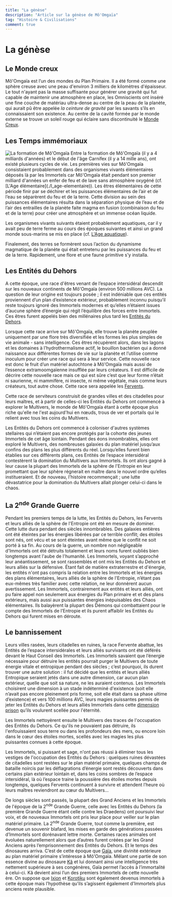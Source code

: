 ```yaml
---
title: "La génèse"
description: "Article sur la génèse de Mô'Omgaïa"
tag: "Histoire & Civilisations"
comment: true
---
```



# La génèse

## Le Monde creux

Mô'Omgaïa est l’un des mondes du Plan Primaire. Il a été formé comme une sphère creuse avec une peau d'environ 3 milliers de kilomètres d'épaisseur. Le tout n'ayant pas la masse suffisante pour générer une gravité qui fut capable de maintenir une atmosphère en place, les Omniscients ont inséré une fine couche de matériau ultra-dense au centre de la peau de la planète, qui aurait pû être appelée _la ceinture de gravité_ par les savants s’ils en connaissaient son existence. Au centre de la cavité formée par le monde externe se trouve un soleil rouge qui éclaire sans discontinuité le [Monde Creux](#monde-creux). 

## Les Temps immémoriaux

<Image src="/articles/origines/MoOmgaia.png#left" alt="La formation de Mô'Omgaïa" width={330} height={235} />
Entre la formation de Mô'Omgaïa (il y a 4 milliards d'années) et le début de l'âge Carnifex (il y a 14 mille ans), ont existé plusieurs cycles de vie. Les premières vies sur Mô'Omgaïa consistaient probablement dans des organismes vivants élémentaires déposés là par les Immortels car  Mô'Omgaïa était pendant son premier milliard d'années un enfer de feu et de lave sans atmosphère oxygéné (cf. [L'Age élémentaire](./l_age-elementaire)). Les êtres élémentaires de cette période finir par se déchirer et les puissances élémentaires de l’air et de l’eau se séparèrent du feu et de la terre. Cette division au sein des puissances élémentaires résulta dans la séparation physique de l’eau et de l’air des entrailles de la planète faite magma en fusion (combinaison du feu et de la terre) pour créer une atmosphère et un immense océan liquide.

Les organismes vivants suivants étaient probablement aquatiques, car il y avait peu de terre ferme au cours des époques suivantes et ainsi un grand monde sous-marins se mis en place (cf. [L'Age aquatique](./l_age-aquatique)). 

Finalement, des terres se formèrent sous l’action du dynamisme magmatique de la planète qui était entretenu par les puissances du feu et de la terre. Rapidement, une flore et une faune primitive s’y installa.

## Les Entités du Dehors

A cette époque, une race d'êtres venant de l’espace intersidéral descendit sur les nouveaux continents de Mô'Omgaïa (environ 500 millions AVC). La question de leur origine est toujours posée ;  il est indéniable que ces entités proviennent d’un plan d’existence extérieur, probablement inconnu puisqu’il reste toujours ignoré des Immortels modernes et qu’elles n’étaient issues d’aucune sphère d’énergie qui régit l’équilibre des forces entre Immortels. Ces êtres furent appelés bien des millénaires plus tard les [Entités du Dehors](#entités-du-dehors).

Lorsque cette race arrive sur Mô'Omgaïa, elle trouve la planète peuplée uniquement par une flore très diversifiée  et les formes les plus simples de vie animale  - sans intelligence. Ces êtres récupèrent alors, dans les lagons et les domaines à l’hydrothermalisme actif, le bouillon bactérien qui a donné naissance aux différentes formes de vie sur la planète et l’utilise comme inoculum pour créer une race qui sera à leur service. Cette nouvelle race est donc le fruit d’un matériel autochtone à Mô'Omgaïa mais aussi de l’essence extramoomgaïenne insufflée par leurs créateurs. Il est difficile de décrire cette nouvelle race mais ce qui est sûre c’est que leur forme n’était ni saurienne, ni mammifère, ni insecte, ni même végétale, mais comme leurs créateurs, tout autre chose. Cette race sera appelée les [Fervents](#fervents).

Cette race de serviteurs construisit de grandes villes et des citadelles pour leurs maîtres, et à partir de celles-ci les Entités du Dehors ont commencé à explorer le Multivers, le monde de Mô'Omgaïa étant à cette époque plus riche qu'elle ne l'est aujourd'hui en nœuds, trous de ver et portails qui le relient avec tous les coins du Multivers.

Les Entités du Dehors ont commencé à coloniser d'autres systèmes stellaires qui n’étaient pas encore protégés par la cohorte des jeunes Immortels de cet âge lointain. Pendant des éons innombrables, elles ont exploré le Multivers, des nombreuses galaxies du plan matériel jusqu’aux confins des plans les plus différents du réel. Lorsqu’elles furent bien établies sur ces différents plans, ces Entités de l’espace intersidéral contestèrent la domination du Multivers aux Immortels. Ils ont alors gagné à leur cause la plupart des Immortels de la sphère de l'Entropie en leur promettant que leur sphère régnerait en maître dans le nouvel ordre qu’elles institueraient. Et de nouveau, l’histoire recommençait ; une lutte dévastatrice pour la domination du Multivers allait plonger celui-ci dans le chaos. 

## La 2<sup>nde</sup> Grande Guerre

Pendant les premiers temps de la lutte, les Entités du Dehors, les Fervents et leurs alliés de la sphère de l'Entropie ont été en mesure de dominer. Cette lutte dura pendant des siècles innombrables. Des galaxies entières ont été éteintes par les énergies libérées par ce terrible conflit; des étoiles sont nés, ont vécu et se sont éteintes avant même que le conflit ne soit porté à sa fin. Au cours de la guerre, un nombre non négligeable d'Immortels ont été détruits totalement et leurs noms furent oubliés bien longtemps avant l'aube de l'humanité. Les Immortels, voyant s’approché leur anéantissement, se sont rassemblés et ont mis les Entités du Dehors et leurs alliés sur la défensive. Étant fait de matière extraterrestre et d'énergie, les entités n'ont pas compris la relation entre les Immortels et les énergies des plans élémentaires, leurs alliés de la sphère de l'Entropie, n’étant pas eux-mêmes très familier avec cette relation, ne leur donnèrent aucun avertissement. Les Immortels, contrairement aux entités et leurs alliés, ont pu faire appel non seulement aux énergies du Plan primaire et et des plans extérieurs, mais aussi aux puissantes énergies inépuisables des Chaos élémentaires. Ils balayèrent la plupart des Démons qui combattaient pour le compte des Immortels de l’Entropie et ils purent affaiblir les Entités du Dehors qui furent mises en déroute.

## Le bannissement

Leurs villes rasées, leurs citadelles en ruines, la race Fervente abattue, les Entités de l’espace intersidérales et leurs alliés survivants ont été déférés devant le Haut Conseil des Immortels. Les Immortels savaient que l’énergie nécessaire pour détruire les entités pourrait purger le Multivers de toute énergie vitale et entropique pendant des siècles ; c’est pourquoi, ils durent trouver une autre solution : il fut décidé que les entités et leurs alliés Entropique seraient jetés dans une autre dimension, car aucun plan extérieur, quelle que soit sa nature, ne les auraient contenus. Les Immortels choisirent une dimension à un stade indéterminé d'existence (soit elle n’avait pas encore pleinement pris forme, soit elle était dans sa phase ultime d’existence) et vers 100 millions AVC, leurs magies puissantes permis de jeter les Entités du Dehors et leurs alliés Immortels dans cette [dimension prison](#dimension-prison) qu’ils voulurent scellée pour l'éternité.

Les Immortels nettoyèrent ensuite le Multivers des traces de l'occupation des Entités du Dehors. Ce qu'ils ne pouvaient pas détruire, ils l'enfouissaient sous terre ou dans les profondeurs des mers, ou encore loin dans le cœur des étoiles mortes, scellés avec les magies les plus puissantes connues à cette époque.

Les Immortels, si puissant et sage, n'ont pas réussi à éliminer tous les vestiges de l'occupation des Entités du Dehors : quelques ruines dévastées de citadelles sont restées sur le plan matériel primaire, quelques champs de bataille noircis par les déflagrations d’énergie sont restés découverts dans certains plan extérieur lointain et, dans les coins sombres de l’espace intersidéral, là où l’espace traine la poussière des étoiles mortes depuis longtemps, quelques Fervents continuent à survivre et attendent l’heure où leurs maîtres reviendront au cœur du Multivers...

De longs siècles sont passés, la plupart des Grand Anciens et les Immortels de l'époque de la 2<sup>nde</sup> Grande Guerre, celle avec les Entités du Dehors (la première Grande Guerre étant celle contre les Draedens) ont poursuivi leur voix, et de nouveaux Immortels ont pris leur place pour veiller sur le plan matériel primaire. La 2<sup>nde</sup> Grande Guerre, tout comme la première, est devenue un souvenir blafard, les mises en garde des générations passées d’Immortels sont dorénavant lettre morte. Certaines races animales ont évoluées naturellement alors que d’autres furent créées par les Grand Anciens après l’emprisonnement des Entités du Dehors. Et le temps des dinosaures arriva. C’est de cette époque que [Gaïa](#gaïa), une divinité extérieure au plan matériel primaire s’intéresse à Mô'Omgaïa. Mêlant une partie de son essence divine au dinosaure [Kâ](#kâ) et lui donnant ainsi une intelligence très nettement supérieure à ses congénères, Gaïa permet l’accès à l’immortalité à celui-ci. Kâ devient ainsi l’un des premiers Immortels de cette nouvelle ère. On suppose que [Ixion](#ixion) et [Korotiku](#korotiku) sont également devenus immortels à cette époque mais l’hypothèse qu’ils s’agissent également d'Immortels plus anciens reste plausible.
